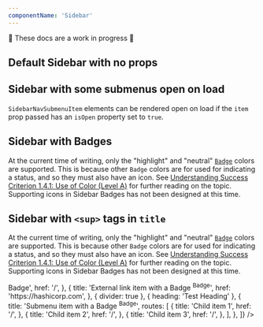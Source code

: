 ```yaml
---
componentName: 'Sidebar'
---
```


🚨 These docs are a work in progress 🚨

## Default Sidebar with no props

<div style={{ border: '1px solid black', maxWidth: 320, padding: 24 }}>
	<Sidebar />
</div>

## Sidebar with some submenus open on load

`SidebarNavSubmenuItem` elements can be rendered open on load if the `item` prop passed has an `isOpen` property set to `true`.

<div style={{ border: '1px solid black', maxWidth: 320, padding: 24 }}>
	<Sidebar
		menuItems={[
			{
				title: 'Parent Menu 1',
				isOpen: true,
				routes: [
					{
						title: 'Child Item 1',
						href: '#',
					},
					{
						title: 'Child Item 1',
						href: '#',
					},
					{
						title: 'Child Item 2',
						href: '#',
					},
				],
			},
			{
				title: 'Parent Menu 2',
				routes: [
					{
						title: 'Child Item 1',
						href: '#',
					},
					{
						title: 'Child Item 1',
						href: '#',
					},
					{
						title: 'Child Item 2',
						href: '#',
					},
				],
			},
			{
				title: 'Root Item 1',
				href: '#',
			},
			{
				title: 'Root Item 1',
				href: '#',
			},
		]}
	/>
</div>

## Sidebar with Badges

At the current time of writing, only the "highlight" and "neutral" [`Badge`](/swingset/components/badge) colors are supported. This is because other `Badge` colors are for used for indicating a status, and so they must also have an icon. See [Understanding Success Criterion 1.4.1: Use of Color (Level A)](https://www.w3.org/WAI/WCAG21/Understanding/use-of-color.html) for further reading on the topic. Supporting icons in Sidebar Badges has not been designed at this time.

<div style={{ border: '1px solid black', maxWidth: 320, padding: 24 }}>
	<Sidebar
		menuItems={[
			{
				title: 'Internal link item with a "highlight" Badge',
				href: '/',
				badge: {
					text: 'Badge',
					color: 'highlight',
					type: 'filled',
				},
			},
			{
				title: 'Internal link item with a "neutral" Badge',
				href: '/',
				badge: {
					text: 'Badge',
					color: 'neutral',
					type: 'outlined',
				},
			},
			{
				title: 'External link item with a Badge',
				href: 'https://hashicorp.com',
				badge: {
					text: 'Badge',
					color: 'highlight',
					type: 'filled',
				},
			},
			{
				title: 'Submenu item with a Badge',
				badge: {
					text: 'Badge',
					color: 'highlight',
					type: 'filled',
				},
				routes: [
					{
						title: 'Child item 1',
						href: '/',
					},
					{
						title: 'Child item 2',
						href: '/',
					},
					{
						title: 'Child item 3',
						href: '/',
					},
				],
			},
		]}
	/>
</div>

## Sidebar with `<sup>` tags in `title`

At the current time of writing, only the "highlight" and "neutral" [`Badge`](/swingset/components/badge) colors are supported. This is because other `Badge` colors are for used for indicating a status, and so they must also have an icon. See [Understanding Success Criterion 1.4.1: Use of Color (Level A)](https://www.w3.org/WAI/WCAG21/Understanding/use-of-color.html) for further reading on the topic. Supporting icons in Sidebar Badges has not been designed at this time.

<div style={{ border: '1px solid black', maxWidth: 320, padding: 24 }}>
	<Sidebar
		menuItems={[
			{
				title: 'Internal link item with a "highlight" Badge <sup>Badge</sup>',
				href: '/',
			},
			{
				title: 'External link item with a Badge <sup>Badge</sup>',
				href: 'https://hashicorp.com',
			},
			{ divider: true },
			{ heading: 'Test Heading' },
			{
				title: 'Submenu item with a Badge <sup>Badge</sup>',
				routes: [
					{
						title: 'Child item 1',
						href: '/',
					},
					{
						title: 'Child item 2',
						href: '/',
					},
					{
						title: 'Child item 3',
						href: '/',
					},
				],
			},
		]}
	/>
</div>
